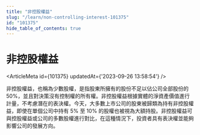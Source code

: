 ```yaml
---
title: "非控股權益"
slug: "/learn/non-controlling-interest-101375"
id: "101375"
hide_table_of_contents: true
---
```



# 非控股權益

<ArticleMeta id={101375} updatedAt={'2023-09-26 13:58:54'} />
<div className='border-solid border-b border-t-0 my-4 border-[var(--ifm-color-gray-300)]' />

非控股權益，也稱為少數股權，是指股東所擁有的股份不足以佔公司全部股份的 50%，並且對決策沒有控制權的所有權。非控股權益根據實體的淨資產價值進行計量，不考慮潛在的表決權。今天，大多數上市公司的股東被歸類為持有非控股權益，即使在單個公司中持有 5% 至 10% 的股權也被視為大額持股。非控股權益可與控股權益或公司的多數股權進行對比，在這種情況下，投資者具有表決權並能夠影響公司的發展方向。
